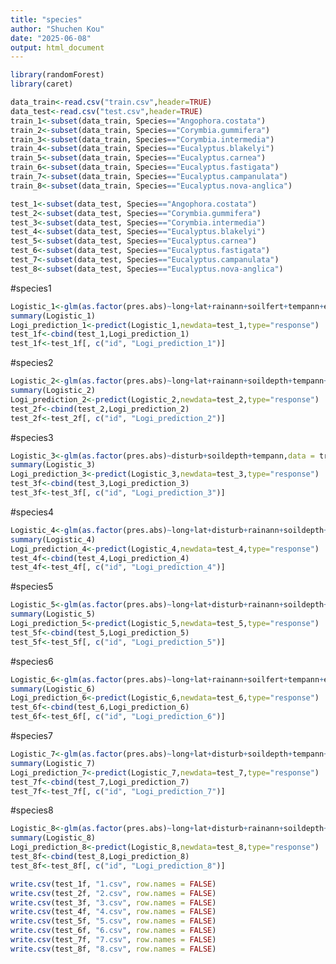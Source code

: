 ---
title: "species"
author: "Shuchen Kou"
date: "2025-06-08"
output: html_document
---

```{r}
library(randomForest)
library(caret)
```
```{r}
data_train<-read.csv("train.csv",header=TRUE)
data_test<-read.csv("test.csv",header=TRUE)
train_1<-subset(data_train, Species=="Angophora.costata")
train_2<-subset(data_train, Species=="Corymbia.gummifera")
train_3<-subset(data_train, Species=="Corymbia.intermedia")
train_4<-subset(data_train, Species=="Eucalyptus.blakelyi")
train_5<-subset(data_train, Species=="Eucalyptus.carnea")
train_6<-subset(data_train, Species=="Eucalyptus.fastigata")
train_7<-subset(data_train, Species=="Eucalyptus.campanulata")
train_8<-subset(data_train, Species=="Eucalyptus.nova-anglica")

```

```{r}
test_1<-subset(data_test, Species=="Angophora.costata")
test_2<-subset(data_test, Species=="Corymbia.gummifera")
test_3<-subset(data_test, Species=="Corymbia.intermedia")
test_4<-subset(data_test, Species=="Eucalyptus.blakelyi")
test_5<-subset(data_test, Species=="Eucalyptus.carnea")
test_6<-subset(data_test, Species=="Eucalyptus.fastigata")
test_7<-subset(data_test, Species=="Eucalyptus.campanulata")
test_8<-subset(data_test, Species=="Eucalyptus.nova-anglica")

```

#species1
```{r}
Logistic_1<-glm(as.factor(pres.abs)~long+lat+rainann+soilfert+tempann+easting+northing,data = train_1,family=binomial)
summary(Logistic_1)
Logi_prediction_1<-predict(Logistic_1,newdata=test_1,type="response")
test_1f<-cbind(test_1,Logi_prediction_1)
test_1f<-test_1f[, c("id", "Logi_prediction_1")]
```

#species2
```{r}
Logistic_2<-glm(as.factor(pres.abs)~long+lat+rainann+soildepth+tempann+topo+easting+northing,data = train_2,family=binomial)
summary(Logistic_2)
Logi_prediction_2<-predict(Logistic_2,newdata=test_2,type="response")
test_2f<-cbind(test_2,Logi_prediction_2)
test_2f<-test_2f[, c("id", "Logi_prediction_2")]
```

#species3
```{r}
Logistic_3<-glm(as.factor(pres.abs)~disturb+soildepth+tempann,data = train_3,family=binomial)
summary(Logistic_3)
Logi_prediction_3<-predict(Logistic_3,newdata=test_3,type="response")
test_3f<-cbind(test_3,Logi_prediction_3)
test_3f<-test_3f[, c("id", "Logi_prediction_3")]
```


#species4
```{r}
Logistic_4<-glm(as.factor(pres.abs)~long+lat+disturb+rainann+soildepth+soilfert+tempann+topo+easting+northing,data = train_4,family=binomial)
summary(Logistic_4)
Logi_prediction_4<-predict(Logistic_4,newdata=test_4,type="response")
test_4f<-cbind(test_4,Logi_prediction_4)
test_4f<-test_4f[, c("id", "Logi_prediction_4")]
```


#species5
```{r}
Logistic_5<-glm(as.factor(pres.abs)~long+lat+disturb+rainann+soildepth+soilfert+tempann+easting+northing,data = train_5,family=binomial)
summary(Logistic_5)
Logi_prediction_5<-predict(Logistic_5,newdata=test_5,type="response")
test_5f<-cbind(test_5,Logi_prediction_5)
test_5f<-test_5f[, c("id", "Logi_prediction_5")]
```


#species6
```{r}
Logistic_6<-glm(as.factor(pres.abs)~long+lat+rainann+soilfert+tempann+easting+northing,data = train_6,family=binomial)
summary(Logistic_6)
Logi_prediction_6<-predict(Logistic_6,newdata=test_6,type="response")
test_6f<-cbind(test_6,Logi_prediction_6)
test_6f<-test_6f[, c("id", "Logi_prediction_6")]
```


#species7
```{r}
Logistic_7<-glm(as.factor(pres.abs)~long+lat+disturb+soildepth+tempann+easting+northing,data = train_7,family=binomial)
summary(Logistic_7)
Logi_prediction_7<-predict(Logistic_7,newdata=test_7,type="response")
test_7f<-cbind(test_7,Logi_prediction_7)
test_7f<-test_7f[, c("id", "Logi_prediction_7")]
```


#species8
```{r}
Logistic_8<-glm(as.factor(pres.abs)~long+lat+disturb+rainann+soildepth+soilfert+tempann+topo+easting+northing,data = train_8,family=binomial)
summary(Logistic_8)
Logi_prediction_8<-predict(Logistic_8,newdata=test_8,type="response")
test_8f<-cbind(test_8,Logi_prediction_8)
test_8f<-test_8f[, c("id", "Logi_prediction_8")]
```

```{r}
write.csv(test_1f, "1.csv", row.names = FALSE)
write.csv(test_2f, "2.csv", row.names = FALSE)
write.csv(test_3f, "3.csv", row.names = FALSE)
write.csv(test_4f, "4.csv", row.names = FALSE)
write.csv(test_5f, "5.csv", row.names = FALSE)
write.csv(test_6f, "6.csv", row.names = FALSE)
write.csv(test_7f, "7.csv", row.names = FALSE)
write.csv(test_8f, "8.csv", row.names = FALSE)
```


